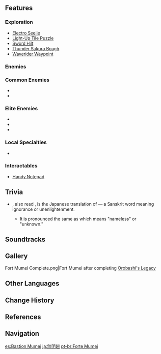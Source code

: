 {{Location Infobox
|image        = Fort Mumei.png
|type         = Subarea
|region       = Inazuma
|area         = Yashiori Island
}}
{{Location Intro|{{Lang|'''Fort Mumei'''|ja=無明砦|ja_rm=Mumyou-toride}}|description=}}

==Features==
===Exploration===
*[[Electro Seelie]]
*[[Light-Up Tile Puzzle]]
*[[Put Them To Rest|Sword Hilt]]
*[[Thunder Sakura Bough]]
*[[Waverider Waypoint]]

===Enemies===
===Common Enemies===
*{{Enemy|Hilichurl Fighter}}
*{{Enemy|Pyro Hilichurl Shooter}}

===Elite Enemies===
*{{Enemy|Blazing Axe Mitachurl}}
*{{Enemy|Ruin Destroyer}}
*{{Enemy|Ruin Scout}}

===Local Specialties===
*{{Item|Sea Ganoderma}}

===Interactables===
*[[Handy Notepad]]

==Trivia==
* {{Lang|Mumei|ja={{rubi|無|む|明|めい}}}}, also read {{Lang|{{wt|無明#Japanese|mumyou}}|ja={{rubi|無|む|明|みょう}}}}, is the Japanese translation of {{w|Avidyā (Buddhism)|avidyā}} &mdash; a Sanskrit word meaning ignorance or unenlightenment.
** It is pronounced the same as {{Lang|mini=1|ja={{wt|無名}}|ja_rm=mumei}} which means "nameless" or "unknown."

==Soundtracks==
{{Soundtracks by Category Table|Fort Mumei Soundtracks|header=Fort Mumei}}

==Gallery==
<gallery hideaddbutton="true" captionalign="center">
Fort Mumei Complete.png|Fort Mumei after completing [[Orobashi's Legacy]]
</gallery>

==Other Languages==
{{Other Languages
|en      = Fort Mumei
|zhs     = 无明砦
|zhs_rm  = Wúmíng-zhài
|zht     = 無明砦
|zht_rm  = Wúmíng-zhài
|zh_tl   = Fort of Ignorance{{Sino|zh|ja}}
|ja      = {{Rubi|無|む|明|みょう|砦|とりで}}
|ja_rm   = Mumyou-toride<ref>[[Map]], Label: Fort Mumei (Japanese)</ref>
|ja_tl   = Fort of Ignorance
|ko      = 무메이 {{tt|요새|要塞}}
|ko_rm   = Mumei Yosae
|ko_tl   = Mumei Fortress
|es      = Bastión Mumei
|es_tl   = Mumei Bastion
|fr      = Fort Mumei
|ru      = Форт Мумэи
|th      = Fort Mumei
|vi      = {{tt|Đồn|屯}} Mumei
|vi_tl   = Fort Mumei
|de      = Mumei-Festung
|de_tl   = Fort Mumei
|id      = Fort Mumei
|pt      = Forte Mumei
|pt_tl   = Fort Mumei
}}

==Change History==
{{Change History|2.0}}

==References==
{{Reflist}}

==Navigation==
{{Area Navbox|Inazuma}}

[[es:Bastion Mumei]]
[[ja:無明砦]]
[[pt-br:Forte Mumei]]